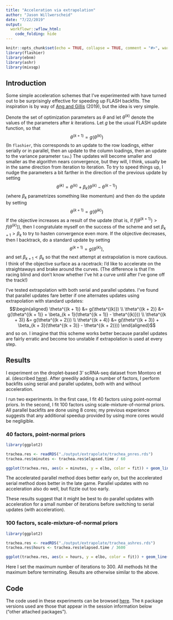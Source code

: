 ```yaml
---
title: "Acceleration via extrapolation"
author: "Jason Willwerscheid"
date: "7/22/2019"
output:
  workflowr::wflow_html:
    code_folding: hide
---
```


```r
knitr::opts_chunk$set(echo = TRUE, collapse = TRUE, comment = "#>", warning = FALSE)
library(flashier)
library(ebnm)
library(ashr)
library(mixsqp)
```


## Introduction

Some simple acceleration schemes that I've experimented with have turned out to be surprisingly effective for speeding up FLASH backfits. The inspiration is by way of [Ang and Gillis](https://www.mitpressjournals.org/doi/full/10.1162/neco_a_01157) (2019), but the idea is very simple. 

Denote the set of optimization parameters as $\theta$ and let $\theta^{(k)}$ denote the values of the parameters after $k$ iterations. Let $g$ be the usual FLASH update function, so that 
$$\theta^{(k + 1)} = g(\theta^{(k)})$$
(In `flashier`, this corresponds to an update to the row loadings, either serially or in parallel, then an update to the column loadings, then an update to the variance parameter `tau`.) The updates will become smaller and smaller as the algorithm nears convergence, but they will, I think, usually be in the same direction from iteration to iteration. To try to speed things up, I nudge the parameters a bit farther in the direction of the previous update by setting
$$\tilde{\theta}^{(k)} = \theta^{(k)} + \beta_k (\theta^{(k)} - \theta^{(k - 1)})$$
(where $\beta_k$ parametrizes something like momentum) and then do the update by setting
$$\theta^{(k + 1)} = g(\tilde{\theta}^{(k)})$$
If the objective increases as a result of the update (that is, if $f(\theta^{(k + 1)}) > f(\theta^{(k)})$), then I congratulate myself on the success of the scheme and set $\beta_{k + 1} > \beta_k$ to try to hasten convergence even more. If the objective decreases, then I backtrack, do a standard update by setting
$$\theta^{(k + 1)} = g(\theta^{(k)}),$$
and set $\beta_{k + 1} < \beta_k$ so that the next attempt at extrapolation is more cautious. I think of the objective surface as a racetrack: I'd like to accelerate on the straightaways and brake around the curves. (The difference is that I'm racing blind and don't know whether I've hit a curve until after I've gone off the track!)

I've tested extrapolation with both serial and parallel updates. I've found that parallel updates fare better if one alternates updates using extrapolation with standard updates:
$$\begin{aligned}
\theta^{(k + 1)} &= g(\theta^{(k)}) \\
\theta^{(k + 2)} &= g(\theta^{(k + 1)} + \beta_{k + 1}(\theta^{(k + 1)} - \theta^{(k)})) \\
\theta^{(k + 3)} &= g(\theta^{(k + 2)}) \\
\theta^{(k + 4)} &= g(\theta^{(k + 3)} + \beta_{k + 3}(\theta^{(k + 3)} - \theta^{(k + 2)})) 
\end{aligned}$$
and so on. I imagine that this scheme works better because parallel updates are fairly erratic and become too unstable if extrapolation is used at every step.

## Results

I experiment on the droplet-based 3' scRNA-seq dataset from Montoro et al. (described [here](flashier_bench.html#montoro_et_al_3’_scrna-seq_data)). After greedily adding a number of factors, I perform backfits using serial and parallel updates, both with and without acceleration.

I run two experiments. In the first case, I fit 40 factors using point-normal priors. In the second, I fit 100 factors using scale-mixture-of-normal priors. All parallel backfits are done using 8 cores; my previous experience suggests that any additional speedup provided by using more cores would be negligible.

### 40 factors, point-normal priors

```r
library(ggplot2)

trachea.res <- readRDS("./output/extrapolate/trachea_pnres.rds")
trachea.res$minutes <- trachea.res$elapsed.time / 60

ggplot(trachea.res, aes(x = minutes, y = elbo, color = fit)) + geom_line() 
```

The accelerated parallel method does better early on, but the accelerated serial method does better in the late game. Parallel updates with no acceleration also do well, but fizzle out too early.   

These results suggest that it might be best to do parallel updates with acceleration for a small number of iterations before switching to serial updates (with acceleration).

### 100 factors, scale-mixture-of-normal priors

```r
library(ggplot2)

trachea.res <- readRDS("./output/extrapolate/trachea_ashres.rds")
trachea.res$hours <- trachea.res$elapsed.time / 3600

ggplot(trachea.res, aes(x = hours, y = elbo, color = fit)) + geom_line() 
```

Here I set the maximum number of iterations to 300. All methods hit the maximum before terminating. Results are otherwise similar to the above.

## Code

The code used in these experiments can be browsed [here](https://github.com/willwerscheid/FLASHvestigations/tree/master/code/extrapolate). The `R` package versions used are those that appear in the session information below ("other attached packages").
